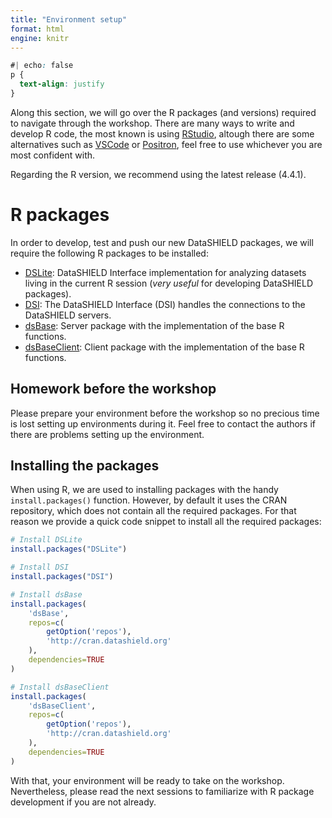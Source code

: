 ```yaml
---
title: "Environment setup"
format: html
engine: knitr
---
```


```css
#| echo: false
p {
  text-align: justify
}
```

Along this section, we will go over the R packages (and versions) required to navigate through the workshop. There are many ways to write and develop R code, the most known is using [RStudio](https://posit.co/download/rstudio-desktop/), altough there are some alternatives such as [VSCode](https://code.visualstudio.com/) or [Positron](https://github.com/posit-dev/positron), feel free to use whichever you are most confident with.

Regarding the R version, we recommend using the latest release (4.4.1).

# R packages

In order to develop, test and push our new DataSHIELD packages, we will require the following R packages to be installed:

+ [DSLite](https://cran.r-project.org/web/packages/DSLite/index.html): DataSHIELD Interface implementation for analyzing datasets living in the current R session (_very useful_ for developing DataSHIELD packages).
+ [DSI](https://cran.r-project.org/web/packages/DSI/index.html): The DataSHIELD Interface (DSI) handles the connections to the DataSHIELD servers.
+ [dsBase](https://www.datashield.org/help/community-packages/dsbase-package): Server package with the implementation of the base R functions.
+ [dsBaseClient](https://github.com/datashield/dsBaseClient): Client package with the implementation of the base R functions.

::: {.callout-tip}
## Homework before the workshop

Please prepare your environment before the workshop so no precious time is lost setting up environments during it. Feel free to contact the authors if there are problems setting up the environment.
:::

## Installing the packages

When using R, we are used to installing packages with the handy `install.packages()` function. However, by default it uses the CRAN repository, which does not contain all the required packages. For that reason we provide a quick code snippet to install all the required packages:

```r
# Install DSLite
install.packages("DSLite")

# Install DSI
install.packages("DSI")

# Install dsBase
install.packages(
    'dsBase',
    repos=c(
        getOption('repos'),
        'http://cran.datashield.org'
    ),
    dependencies=TRUE
)

# Install dsBaseClient
install.packages(
    'dsBaseClient',
    repos=c(
        getOption('repos'),
        'http://cran.datashield.org'
    ),
    dependencies=TRUE
)
```

With that, your environment will be ready to take on the workshop. Nevertheless, please read the next sessions to familiarize with R package development if you are not already.